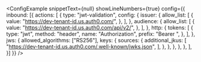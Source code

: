 
<ConfigExample
  snippetText={null}
  showLineNumbers={true}
  config={{
    inbound: [{
      actions: [
				{
					type: "jwt-validation",
					config: {
						issuer: {
							allow_list: [
								{
									value: "https://dev-tenant-id.us.auth0.com/",
								},
							],
						},
						audience: {
							allow_list: [
								{
									value: "https://dev-tenant-id.us.auth0.com/api/v2/",
								},
							],
						},
						http: {
							tokens: [
								{
									type: "jwt",
									method: "header",
									name: "Authorization",
									prefix: "Bearer ",
								},
							],
						},
						jws: {
							allowed_algorithms: ["RS256"],
							keys: {
								sources: {
									additional_jkus: [
										"https://dev-tenant-id.us.auth0.com/.well-known/jwks.json",
									],
								},
							},
						},
					},
				},
      ],
    }]
  }}
/>